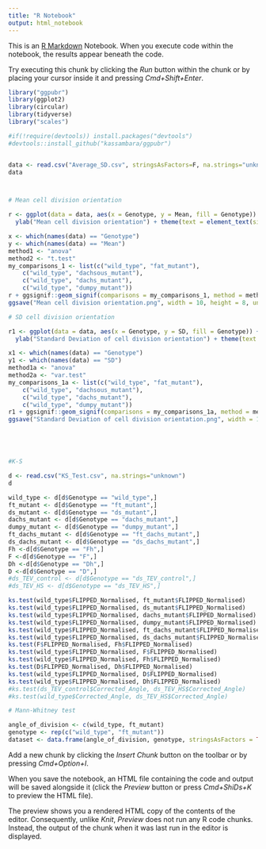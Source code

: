 ```yaml
---
title: "R Notebook"
output: html_notebook
---
```


This is an [R Markdown](http://rmarkdown.rstudio.com) Notebook. When you execute code within the notebook, the results appear beneath the code. 

Try executing this chunk by clicking the *Run* button within the chunk or by placing your cursor inside it and pressing *Cmd+Shift+Enter*. 

```r

library("ggpubr")
library(ggplot2)
library(circular)
library(tidyverse)
library("scales")

#if(!require(devtools)) install.packages("devtools")
#devtools::install_github("kassambara/ggpubr")


data <- read.csv("Average_SD.csv", stringsAsFactors=F, na.strings="unknown")
data



# Mean cell division orientation

r <- ggplot(data = data, aes(x = Genotype, y = Mean, fill = Genotype)) + geom_boxplot() + 
  ylab("Mean cell division orientation") + theme(text = element_text(size=15), element_line(size = 0.01)) + theme(axis.text.x = element_text(angle = 55, vjust = 1, hjust = 1)) 

x <- which(names(data) == "Genotype")
y <- which(names(data) == "Mean")
method1 <- "anova" 
method2 <- "t.test" 
my_comparisons_1 <- list(c("wild_type", "fat_mutant"),
    c("wild_type", "dachsous_mutant"),
    c("wild_type", "dachs_mutant"),
    c("wild_type", "dumpy_mutant"))
r + ggsignif::geom_signif(comparisons = my_comparisons_1, method = method2, label = "p.format", na.rm = TRUE, map_signif_level = FALSE, y_position = c(20,21, 22,23)) 
ggsave("Mean cell division orientation.png", width = 10, height = 8, unit = "in")   

# SD cell division orientation

r1 <- ggplot(data = data, aes(x = Genotype, y = SD, fill = Genotype)) + geom_boxplot() + 
  ylab("Standard Deviation of cell division orientation") + theme(text = element_text(size=15), element_line(size = 0.01)) + theme(axis.text.x = element_text(angle = 55, vjust = 1, hjust = 1)) 

x1 <- which(names(data) == "Genotype")
y1 <- which(names(data) == "SD")
method1a <- "anova" 
method2a <- "var.test" 
my_comparisons_1a <- list(c("wild_type", "fat_mutant"),
    c("wild_type", "dachsous_mutant"),
    c("wild_type", "dachs_mutant"),
    c("wild_type", "dumpy_mutant"))
r1 + ggsignif::geom_signif(comparisons = my_comparisons_1a, method = method2a, label = "p.format", na.rm = TRUE, map_signif_level = FALSE, y_position = c(50,51, 52,53)) 
ggsave("Standard Deviation of cell division orientation.png", width = 10, height = 8, unit = "in")   





#K-S

d <- read.csv("KS_Test.csv", na.strings="unknown")
d

wild_type <- d[d$Genotype == "wild_type",]
ft_mutant <- d[d$Genotype == "ft_mutant",]
ds_mutant <- d[d$Genotype == "ds_mutant",]
dachs_mutant <- d[d$Genotype == "dachs_mutant",]
dumpy_mutant <- d[d$Genotype == "dumpy_mutant",]
ft_dachs_mutant <- d[d$Genotype == "ft_dachs_mutant",]
ds_dachs_mutant <- d[d$Genotype == "ds_dachs_mutant",]
Fh <-d[d$Genotype == "Fh",]
F <-d[d$Genotype == "F",]
Dh <-d[d$Genotype == "Dh",]
D <-d[d$Genotype == "D",]
#ds_TEV_control <- d[d$Genotype == "ds_TEV_control",]
#ds_TEV_HS <- d[d$Genotype == "ds_TEV_HS",]

ks.test(wild_type$FLIPPED_Normalised, ft_mutant$FLIPPED_Normalised)
ks.test(wild_type$FLIPPED_Normalised, ds_mutant$FLIPPED_Normalised)
ks.test(wild_type$FLIPPED_Normalised, dachs_mutant$FLIPPED_Normalised)
ks.test(wild_type$FLIPPED_Normalised, dumpy_mutant$FLIPPED_Normalised)
ks.test(wild_type$FLIPPED_Normalised, ft_dachs_mutant$FLIPPED_Normalised)
ks.test(wild_type$FLIPPED_Normalised, ds_dachs_mutant$FLIPPED_Normalised)
ks.test(F$FLIPPED_Normalised, Fh$FLIPPED_Normalised)
ks.test(wild_type$FLIPPED_Normalised, F$FLIPPED_Normalised)
ks.test(wild_type$FLIPPED_Normalised, Fh$FLIPPED_Normalised)
ks.test(D$FLIPPED_Normalised, Dh$FLIPPED_Normalised)
ks.test(wild_type$FLIPPED_Normalised, D$FLIPPED_Normalised)
ks.test(wild_type$FLIPPED_Normalised, Dh$FLIPPED_Normalised)
#ks.test(ds_TEV_control$Corrected_Angle, ds_TEV_HS$Corrected_Angle)
#ks.test(wild_type$Corrected_Angle, ds_TEV_HS$Corrected_Angle)

# Mann-Whitney test

angle_of_division <- c(wild_type, ft_mutant)
genotype <- rep(c("wild_type", "ft_mutant"))
dataset <- data.frame(angle_of_division, genotype, stringsAsFactors = TRUE)

```

Add a new chunk by clicking the *Insert Chunk* button on the toolbar or by pressing *Cmd+Option+I*.

When you save the notebook, an HTML file containing the code and output will be saved alongside it (click the *Preview* button or press *Cmd+ShiDs+K* to preview the HTML file). 

The preview shows you a rendered HTML copy of the contents of the editor. Consequently, unlike *Knit*, *Preview* does not run any R code chunks. Instead, the output of the chunk when it was last run in the editor is displayed.

